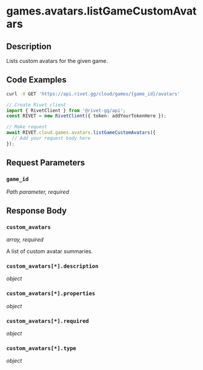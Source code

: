 

# games.avatars.listGameCustomAvatars

## Description

Lists custom avatars for the given game.


## Code Examples

<CodeGroup title='Request' tag='GET' label='https://api.rivet.gg/cloud/games/{game_id}/avatars'>

```bash {{ title: 'cURL' }}
curl -X GET 'https://api.rivet.gg/cloud/games/{game_id}/avatars'
```

```ts
// Create Rivet client
import { RivetClient } from '@rivet-gg/api';
const RIVET = new RivetClient({ token: addYourTokenHere });

// Make request
await RIVET.cloud.games.avatars.listGameCustomAvatars({
  // Add your request body here
});
```

</CodeGroup>


## Request Parameters


### `game_id`

_Path parameter, required_





## Response Body

### `custom_avatars`

_array, required_

A list of custom avatar summaries.

### `custom_avatars[*].description`

_object_

### `custom_avatars[*].properties`

_object_

### `custom_avatars[*].required`

_object_

### `custom_avatars[*].type`

_object_



